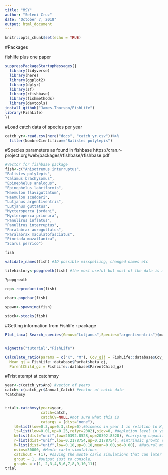 ```yaml
---
title: "MSY"
author: "Seleni Cruz"
date: "October 7, 2018"
output: html_document
---
```


```r
knitr::opts_chunk$set(echo = TRUE)
```

#Packages 

fishlife 
plus one paper 
```r
suppressPackageStartupMessages({
  library(tidyverse)
  library(here)
  library(ggplot2)
  library(dplyr)
  library(sf)
  library(rfishbase)
  library(fishmethods)
  library(devtools)
install_github("James-Thorson/FishLife")
library(FishLife)
})


```


#Load catch data of species per year 
```r
catch_yr<-read.csv(here("docs", "catch_yr.csv"))%>% 
  filter(NombreCientifico=="Balistes polylepis")
```


#Species parameters as found in fishbase
https://cran.r-project.org/web/packages/rfishbase/rfishbase.pdf

```r
#Vector for fishbase package 
fish<-c("Anisotremus interruptus",
"Balistes polylepis",
"Calamus brachysomus",
"Epinephelus analogus",
"Epinephelus labriformis",
"Haemulon flaviguttatum",
"Haemulon scudderi",
"Lutjanus argentiventris",
"Lutjanus guttatus",
"Mycteroperca jordani",
"Mycteroperca prionura",
"Panulirus inflatus",
"Panulirus interruptus",
"Paralabrax auroguttatus",
"Paralabrax maculatofasciatus",
"Pinctada mazatlanica",
"Scarus perrico")

fish

validate_names(fish) #ID possible misspelling, changed names etc 

lifehistory<-popgrowth(fish) #the most useful but most of the data is missing 

?popgrowth

rep<-reproduction(fish)

char<-popchar(fish)
  
spawn<-spawning(fish)

stock<-stocks(fish)
```




#Getting information from Fishlife r package 
```r
Plot_taxa( Search_species(Genus="Lutjanus",Species="argentiventris")$match_taxonomy )


vignette("tutorial","FishLife")

Calculate_ratio(params = c("K", "M"), Cov_gjj = FishLife::database$Cov_gjj,
  Mean_gj = FishLife::database$ParHat$beta_gj,
  ParentChild_gz = FishLife::database$ParentChild_gz)

```


#Frist atempt at catchmsy 
```r
year<-c(catch_yr$Ano) #vector of years 
catch<-c(catch_yr$Annual_Catch) #vector of catch date 
?catchmsy


trial<-catchmsy(year=year,
                catch=catch,
                catchCV=NULL,#not sure what this is 
                catargs = (dist="none"), 
    l0=list(low=0.3,up=0.3,step=0),#biomass in year 1 in relation to K, step=0 means it will select randomly from the range given assuming normal dist
    lt=list(low=0.01,up=0.25,refyr=2002),sigv=0, #depletion level in year 1; like fishing mortiality?
    k=list(dist="unif",low=20392.8528,up=20392.8528), #carrying capacity; can include mean= and sd=
    r=list(dist="unif",low=0.2178754,up=0.2178754), #intrinsic growth rate
    M=list(dist="unif",low=0.18,up=0.18,mean=0.00,sd=0.00), #Natural mortality 
    nsims=30000, #Monte carlo simulations 
    catchout = (1), #saving the monte carlo simulations that can later be graphed
    grout = 1, #output just to console, 
    graphs = c(1, 2,3,4,5,6,7,8,9,10,11))
trial



```

